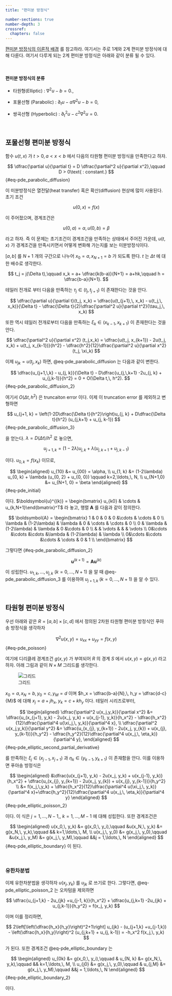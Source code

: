 ```yaml
---
title: "편미분 방정식"

number-sections: true
number-depth: 3
crossref:
  chapters: false
---
```


[편미분 방정식의 이론적 배경](A_pde.qmd) 를 참고하라. 여기서는 주로 1계와 2계 편미분 방정식에 대해 다룬다. 여기서 다루게 되는 2계 편미분 방정식은 아래와 같이 분류 될 수 있다.

</br>

::: {.callout-note icon="false"}
#### 편미분 방정식의 분류

* 타원형(Elliptic) : $\nabla^2 u - b = 0$.,

* 포물선형 (Parabolic) : $\partial_t u - \alpha \nabla^2 u - b= 0$, 

* 쌍곡선형 (Hyperbolic) : $\partial^2_t u - c^2 \nabla^2 u = 0$. 
:::

</br>



## 포물선형 편미분 방정식 {#sec-pde_1d_parabolic}

함수 $u(t,\,x)$ 가 $t>0,\, a<x<b$ 에서 다음의 타원형 편미분 방정식을 만족한다고 하자.

$$
\dfrac{\partial u}{\partial t} = D \dfrac{\partial^2 u}{\partial x^2},\qquad D > 0\text{ : constant.}
$$ {#eq-pde_parabolic_diffusion}

이 미분방정식은 열전달(heat transfer) 혹은 확산(diffusion) 현상에 많이 사용된다. 초기 조건

$$
u(0, x) = f(x)
$$

이 주어졌으며, 경계조건은

$$
u(0, a) = \alpha,\, u(0,b) = \beta
$$


라고 하자. 즉 이 문제는 초기조건이 경계조건을 만족하는 상태에서 주어진 가운데, $u(t,\, x)$ 가 경계조건을 만족시키면서 어떻게 변화해 가는지를 보는 미분방정식이다.

$[a,\,b]$ 를 $N+1$ 개의 구간으로 나누어 $x_0=a,\, x_{N+1}=b$ 가 되도록 한다. $t$ 는 $\Delta t$ 에 대한 배수로 생각한다. 

$$
t_j = j(\Delta t),\qquad x_k = a+ \dfrac{k(b-a)}{N+1} = a+hk,\qquad h = \dfrac{b-a}{N+1}.
$$

테일러 전개로 부터 다음을 만족하는 $\tau_j \in (t_{j},\, t_{j+1})$ 이 존재한다는 것을 안다. 

$$
\dfrac{\partial u}{\partial t}(t_j, x_k) = \dfrac{u(t_{j+1},\, x_k) - u(t_j,\, x_k)}{\Delta t} - \dfrac{\Delta t}{2}\dfrac{\partial^2 u}{\partial t^2}(\tau_j,\, x_k)
$$

또한 역시 테일러 전개로부터 다음을 만족하는 $\xi_k \in (x_{k-1},\, x_{k+1})$ 이 존재한다는 것을 안다.

$$
\dfrac{\partial^2 u}{\partial x^2} (t_j,x_k) = \dfrac{u(t_j, x_{k+1}) - 2u(t_j, x_k) + u(t_j, x_{k-1})}{h^2} - \dfrac{h^2}{12}\dfrac{\partial^2 u}{\partial x^2}(t_j, \xi_k)
$$

이제 $u_{jk} = u(t_j,\,x_k)$ 하면, @eq-pde_parabolic_diffusion 는 다음과 같이 변한다.

$$
\dfrac{u_{j+1,\,k} - u_{j, k}}{\Delta t} - D\dfrac{u_{j,\,k+1} -2u_{j, k} + u_{j,k-1}}{h^2} = 0 + O(\Delta t,\, h^2).
$$ {#eq-pde_parabolic_diffusion_2}

여기서 $O(\Delta t,\, h^2)$ 은 truncaiton error 이다. 이제 이 truncation error 를 제외하고 변형하면

$$
u_{j+1, k} = \left(1-2D\dfrac{\Delta t}{h^2}\right)u_{j, k} + D\dfrac{\Delta t}{h^2} (u_{j,k+1} + u_{j, k-1})
$$ {#eq-pde_parabolic_diffusion_3}

을 얻는다. $\lambda = D(\Delta t)/h^2$ 로 놓으면, 

$$
u_{j+1, k} = \left(1-2\lambda \right)u_{j, k} + \lambda (u_{j,k+1} + u_{j, k-1})
$$

이다. $u_{0, k} = f(x_k)$ 이므로,

$$
\begin{aligned}
u_{10} &= u_{00} = \alpha, \\
u_{1, k} &= (1-2\lambda) u_{0, k} + \lambda (u_{0, 2} + u_{0, 0}) \qquad k=2,\ldots,\, N, \\
u_{N+1,0} &= u_{N+1, 0} = \beta
\end{aligned}
$$ {#eq-pde_initial}

이다. $\boldsymbol{u}^{(k)} = \begin{bmatrix} u_{k0} & \cdots & u_{k,N+1}\end{bmatrix}^T$ 라 놓고, 행렬 $\boldsymbol{A}$ 를 다음과 같이 정의한다.

$$
\boldsymbol{A} = \begin{bmatrix} 1 & 0 & 0 & 0 &\cdots & \cdots & 0 \\ 
\lambda & (1-2\lambda) & \lambda & 0 & \cdots &  \cdots & 0 \\
0 & \lambda & (1-2\lambda) & \lambda & 0  &\cdots & 0 \\
& & \vdots & & & \vdots \\
0&\cdots &\cdots &\cdots &\lambda & (1-2\lambda) & \lambda \\
0&\cdots &\cdots &\cdots & \cdots & 0 & 1 \\
\end{bmatrix}
$$

그렇다면 {#eq-pde_parabolic_diffusion_2}

$$
\boldsymbol{u}^{(k+1)} = \boldsymbol{Au}^{(k)}
$$

이 성립한다. $u_{1,k},\ldots,\, u_{j,k}$ $(k=0,\ldots,\, N+1)$ 을 알 때 @eq-pde_parabolic_diffusion_3 를 이용하여 $u_{j+1,k}\;(k=0,\ldots,\,N+1)$ 을 알 수 있다. 


</br>




## 타원형 편미분 방정식

우선 아래와 같은 $R=[a,\,b]\times [c,\,d]$ 에서 정의된 2차원 타원형 편미분 방정식인 푸아송 방정식을 생각하자

$$
\nabla^2 u(x,\,y) = u_{xx} + u_{yy} = f(x,\,y)
$$ {#eq-pde_poisson}

여기에 디리클레 경계조건 $g(x,\,y)$ 가 부여되어 $R$ 의 경계 $S$ 에서 $u(x,\,y) = g(x,\,y)$ 라고 하자. 아래 그림과 같이 $N \times M$ 그리드를 생각한다.

![그리드](figure/pde/fig-pde_grid.png){#fig-NA1_pde_grid}


$x_0=a,\, x_N=b,\, y_0=c,\, y_M = d$ 이며 $h_x = \dfrac{b-a}{N},\, h_y = \dfrac{d-c}{M}$ 에 대해 $x_j = a+jh_x$, $y_k = c+kh_y$ 이다. 테일러 시리즈로부터,

$$
\begin{aligned}
\dfrac{\partial^2 u(x_j,y_k)}{\partial x^2} &=  \dfrac{u_(x_{j+1}, y_k) - 2u(x_j, y_k) + u(x_{j-1}, y_k)}{h_x^2} - \dfrac{h_x^2}{12}\dfrac{\partial^4 u(\xi_j,\, y_k)}{\partial^4 x}, \\
\dfrac{\partial^2 u(x_j,y_k)}{\partial y^2} &=  \dfrac{u_(x_{j}, y_{k+1}) - 2u(x_j, y_{k}) + u(x_{j}, y_{k-1})}{h_y^2} - \dfrac{h_y^2}{12}\dfrac{\partial^4 u(x_j,\, \eta_k)}{\partial^4 y},
\end{aligned}
$$ {#eq-pde_elliptic_second_partial_derivative}

를 만족하는 $\xi_j \in (x_{j-1}, x_{j+1})$ 과 $\eta_k \in (y_{k-1},y_{k+1})$ 이 존재함을 안다. 이를 이용하면 푸아송 방정식은

$$
\begin{aligned}
&\dfrac{u(x_{j+1}, y_k) - 2u(x_j, y_k) + u(x_{j-1}, y_k)}{h_x^2} + \dfrac{u_(x_{j}, y_{k+1}) - 2u(x_j, y_{k}) + u(x_{j}, y_{k-1})}{h_y^2} \\
&= f(x_j,\,y_k) + \dfrac{h_x^2}{12}\dfrac{\partial^4 u(\xi_j,\, y_k)}{\partial^4 x}+\dfrac{h_y^2}{12}\dfrac{\partial^4 u(x_j,\, \eta_k)}{\partial^4 y}
\end{aligned}
$$ {#eq-pde_elliptic_poisson_2}

이다. 이 식은 $j=1,\ldots,\,N-1$,\, $k=1,\ldots,\, M-1$ 에 대해 성립한다. 또한 경계조건은

$$
\begin{aligned}
u(x_0,\, y_k) &= g(x_0,\, y_i),\qquad &u(x_N,\, y_k) &= g(x_N,\, y_k),\qquad && k=1,\ldots,\, M, \\
u(x_j,\, y_0) &= g(x_j,\, y_0),\qquad &u(x_j,\, y_M) &= g(x_j,\, y_M),\qquad &&j = 1,\ldots,\, N
\end{aligned}
$$ {#eq-pde_elliptic_boundary}
이 된다.

</br>

### 유한차분법

이제 유한차분법을 생각하자 $u(x_j,\, y_k)$ 를 $u_{jk}$ 로 쓰기로 한다. 그렇다면, @eq-pde_elliptic_poisson_2  는 오차텀을 제외하면

$$
\dfrac{u_{j+1,k} - 2u_{jk} +u_{j-1, k}}{h_x^2} + \dfrac{u_{j,k+1} -2u_{jk} + u_{j,k-1}}{h_y^2} = f(x_j, y_k)  
$$

이며 이를 정리하면, 

$$
2\left[\left(\dfrac{h_x}{h_y}\right)^2+1\right] u_{jk} - (u_{j+1,k} +u_{j-1,k}) - \left(\dfrac{h_x}{h_y}\right)^2 (u_{j,k+1} + u_{j, k-1}) = -h_x^2 f(x_j,\, y_k)
$$

가 된다. 또한 경계조건 @eq-pde_elliptic_boundary 는

$$
\begin{aligned}
u_{0k} &= g(x_0,\, y_i),\qquad & u_{N, k} &= g(x_N,\, y_k),\qquad && k=1,\ldots,\, M, \\
u_{j0} &= g(x_j,\, y_0),\qquad & u_{j,M} &= g(x_j,\, y_M),\qquad &&j = 1,\ldots,\, N
\end{aligned}
$$ {#eq-pde_elliptic_boundary_2}

이다. 


